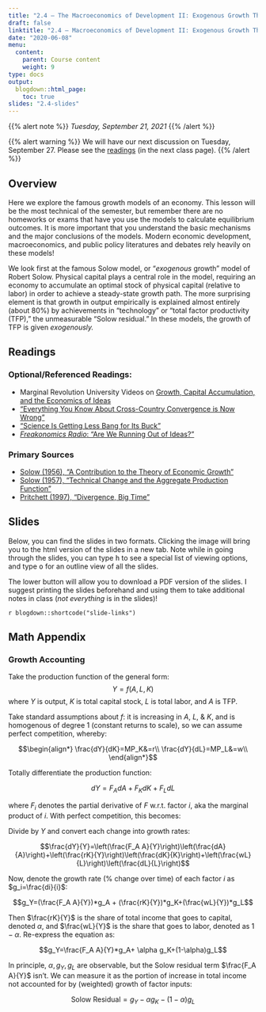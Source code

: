 ```yaml
---
title: "2.4 — The Macroeconomics of Development II: Exogenous Growth Theory — Class Content"
draft: false
linktitle: "2.4 — Macroeconomics of Development II: Exogenous Growth Theory"
date: "2020-06-08"
menu:
  content:
    parent: Course content
    weight: 9
type: docs
output:
  blogdown::html_page:
    toc: true
slides: "2.4-slides"
---
```


{{% alert note %}}
*Tuesday, September 21, 2021*
{{% /alert %}}

{{% alert warning %}}
We will have our next discussion on Tuesday, September 27. Please see the [readings](/content/2.5-content) (in the next class page).
{{% /alert %}}

## <i class="fas fa-info-circle fa-lg"></i> Overview

Here we explore the famous growth models of an economy. This lesson will be the most technical of the semester, but remember there are no homeworks or exams that have you use the models to calculate equilibrium outcomes. It is more important that you understand the basic mechanisms and the major conclusions of the models. Modern economic development, macroeconomics, and public policy literatures and debates rely heavily on these models!

We look first at the famous Solow model, or "*exogenous* growth" model of Robert Solow. Physical capital plays a central role in the model, requiring an economy to accumulate an optimal stock of physical capital (relative to labor) in order to achieve a steady-state growth path. The more surprising element is that growth in output empirically is explained almost entirely (about 80%) by achievements in "technology" or "total factor productivity (TFP)," the unmeasurable "Solow residual." In these models, the growth of TFP is given *exogenously.*

## <i class="fas fa-book-reader fa-lg"></i> Readings

### Optional/Referenced Readings:

- <i class="fab fa-youtube"></i> Marginal Revolution University Videos on [Growth, Capital Accumulation, and the Economics of Ideas](https://mru.org/courses/principles-economics-macroeconomics/solow-model-economic-growth)
- [<i class="fas fa-external-link-square-alt"></i> "Everything You Know About Cross-Country Convergence is Now Wrong"](https://www.cgdev.org/blog/everything-you-know-about-cross-country-convergence-now-wrong)
- [<i class="fas fa-external-link-square-alt"></i> "Science Is Getting Less Bang for Its Buck"](https://www.theatlantic.com/science/archive/2018/11/diminishing-returns-science/575665/)
- [<i class="fas fa-podcast"></i> *Freakonomics Radio*: "Are We Running Out of Ideas?"](http://freakonomics.com/podcast/no-new-ideas/)

### Primary Sources

- [<i class="fas fa-file-pdf"></i> Solow (1956), "A Contribution to the Theory of Economic Growth"](/readings/Solow-1956)
- [<i class="fas fa-file-pdf"></i> Solow (1957), "Technical Change and the Aggregate Production Function"](/readings/Solow-1957)
- [<i class="fas fa-file-pdf"></i> Pritchett (1997), "Divergence, Big Time"](/readings/Pritchett-1997)

## <i class="fas fa-chalkboard-teacher"></i> Slides

Below, you can find the slides in two formats. Clicking the image will bring you to the html version of the slides in a new tab. Note while in going through the slides, you can type <kbd>h</kbd> to see a special list of viewing options, and type <kbd>o</kbd> for an outline view of all the slides.

The lower button will allow you to download a PDF version of the slides. I suggest printing the slides beforehand and using them to take additional notes in class (*not everything* is in the slides)!

`r blogdown::shortcode("slide-links")`

## Math Appendix

### Growth Accounting

Take the production function of the general form: 
$$Y=f(A,L,K)$$
where $Y$ is output, $K$ is total capital stock, $L$ is total labor, and $A$ is TFP. 

Take standard assumptions about $f$: it is increasing in $A$, $L$, & $K$, and is homogenous of degree 1 (constant returns to scale), so we can assume perfect competition, whereby:

$$\begin{align*}
\frac{dY}{dK}=MP_K&=r\\
\frac{dY}{dL}=MP_L&=w\\
\end{align*}$$

Totally differentiate the production function:

$$dY=F_A dA+F_K dK + F_L dL$$

where $F_i$ denotes the partial derivative of $F$ w.r.t. factor $i$, aka the marginal product of $i$. With perfect competition, this becomes:

\begin{align*}
dY&=F_A dA + MP_K dK+ MP_L dL\\
dY&=F_A dA + r dK + w dL\\
\end{align*}

Divide by $Y$ and convert each change into growth rates:

$$\frac{dY}{Y}=\left(\frac{F_A A}{Y}\right)\left(\frac{dA}{A}\right)+\left(\frac{rK}{Y}\right)\left(\frac{dK}{K}\right)+\left(\frac{wL}{L}\right)\left(\frac{dL}{L}\right)$$

Now, denote the growth rate (% change over time) of each factor $i$ as $g_i=\frac{di}{i}$:

$$g_Y=(\frac{F_A A}{Y})*g_A + (\frac{rK}{Y})*g_K+(\frac{wL}{Y})*g_L$$

Then $\frac{rK}{Y}$ is the share of total income that goes to capital, denoted $\alpha$, and $\frac{wL}{Y}$ is the share that goes to labor, denoted as $1-\alpha$. Re-express the equation as:

$$g_Y=\frac{F_A A}{Y}*g_A+ \alpha g_K+(1-\alpha)g_L$$

In principle, $\alpha, g_Y, g_L$ are observable, but the Solow residual term $\frac{F_A A}{Y}$ isn't. We can measure it as the portion of increase in total income not accounted for by (weighted) growth of factor inputs:

$$\text{Solow Residual}=g_Y-\alpha g_K-(1-\alpha)g_L$$